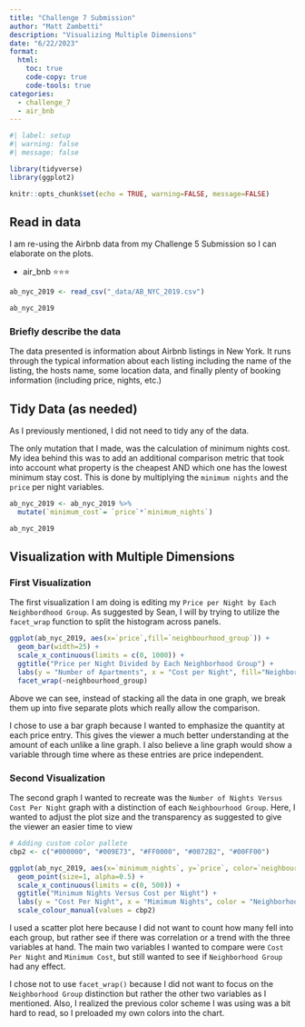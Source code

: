 ```yaml
---
title: "Challenge 7 Submission"
author: "Matt Zambetti"
description: "Visualizing Multiple Dimensions"
date: "6/22/2023"
format:
  html:
    toc: true
    code-copy: true
    code-tools: true
categories:
  - challenge_7
  - air_bnb
---
```


```r
#| label: setup
#| warning: false
#| message: false

library(tidyverse)
library(ggplot2)

knitr::opts_chunk$set(echo = TRUE, warning=FALSE, message=FALSE)
```

## Read in data

I am re-using the Airbnb data from my Challenge 5 Submission so I can elaborate on the plots.

  - air_bnb  ⭐⭐⭐

```r
ab_nyc_2019 <- read_csv("_data/AB_NYC_2019.csv")

ab_nyc_2019
```

### Briefly describe the data

The data presented is information about Airbnb listings in New York. It runs through the typical information about each listing including the name of the listing, the hosts name, some location data, and finally plenty of booking information (including price, nights, etc.)

## Tidy Data (as needed)

As I previously mentioned, I did not need to tidy any of the data.

The only mutation that I made, was the calculation of minimum nights cost. My idea behind this was to add an additional comparison metric that took into account what property is the cheapest AND which one has the lowest minimum stay cost. This is done by multiplying the `minimum nights` and the `price` per night variables.


```r
ab_nyc_2019 <- ab_nyc_2019 %>%
  mutate(`minimum_cost`= `price`*`minimum_nights`)

ab_nyc_2019
```

## Visualization with Multiple Dimensions

### First Visualization

The first visualization I am doing is editing my `Price per Night by Each Neighbordhood Group`. As suggested by Sean, I will by trying to utilize the `facet_wrap` function to split the histogram across panels.

```r
ggplot(ab_nyc_2019, aes(x=`price`,fill=`neighbourhood_group`)) +
  geom_bar(width=25) +
  scale_x_continuous(limits = c(0, 1000)) +
  ggtitle("Price per Night Divided by Each Neighborhood Group") +
  labs(y = "Number of Apartments", x = "Cost per Night", fill="Neighborhood Group") +
  facet_wrap(~neighbourhood_group)
```
Above we can see, instead of stacking all the data in one graph, we break them up into five separate plots which really allow the comparison.

I chose to use a bar graph because I wanted to emphasize the quantity at each price entry. This gives the viewer a much better understanding at the amount of each unlike a line graph. I also believe a line graph would show a variable through time where as these entries are price independent.

### Second Visualization

The second graph I wanted to recreate was the `Number of Nights Versus Cost Per Night` graph with a distinction of each `Neighbourhood Group`. Here, I wanted to adjust the plot size and the transparency as suggested to give the viewer an easier time to view

```r
# Adding custom color pallete
cbp2 <- c("#000000", "#009E73", "#FF0000", "#0072B2", "#00FF00")

ggplot(ab_nyc_2019, aes(x=`minimum_nights`, y=`price`, color=`neighbourhood_group`)) +
  geom_point(size=1, alpha=0.5) +
  scale_x_continuous(limits = c(0, 500)) +
  ggtitle("Minimum Nights Versus Cost per Night") +
  labs(y = "Cost Per Night", x = "Mimimum Nights", color = "Neighborhood Group") +
  scale_colour_manual(values = cbp2)
```

I used a scatter plot here because I did not want to count how many fell into each group, but rather see if there was correlation or a trend with the three variables at hand. The main two variables I wanted to compare were `Cost Per Night` and `Minimum Cost`, but still wanted to see if `Neighborhood Group` had any effect.

I chose not to use `facet_wrap()` because I did not want to focus on the `Neighborhood Group` distinction but rather the other two variables as I mentioned. Also, I realized the previous color scheme I was using was a bit hard to read, so I preloaded my own colors into the chart.




